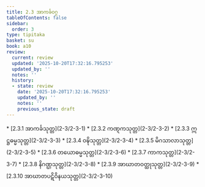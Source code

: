 ```yaml
---
title: 2.3 အာကင်္ခဝဂ္ဂ
tableOfContents: false
sidebar:
  order: 3
type: tipitaka
basket: su
book: a10
review:
  current: review
  updated: '2025-10-20T17:32:16.795253'
  updated_by: ''
  notes: ''
  history:
  - state: review
    date: '2025-10-20T17:32:16.795253'
    updated_by: ''
    notes: ''
    previous_state: draft
---
```



<DynamicBreadcrumb />


<ReviewStatus review={frontmatter.review} showDetails={true} />

<HypothesisAnnotation frontmatter={frontmatter} />



<TableOfContents book="a10" section="2.3">
* [2.3.1 အာကင်္ခသုတ္တ](2-3/2-3-1)
* [2.3.2 ကဏ္ဋကသုတ္တ](2-3/2-3-2)
* [2.3.3 ဣဋ္ဌဓမ္မသုတ္တ](2-3/2-3-3)
* [2.3.4 ဝဍ္ဎိသုတ္တ](2-3/2-3-4)
* [2.3.5 မိဂသာလာသုတ္တ](2-3/2-3-5)
* [2.3.6 တယောဓမ္မသုတ္တ](2-3/2-3-6)
* [2.3.7 ကာကသုတ္တ](2-3/2-3-7)
* [2.3.8 နိဂဏ္ဌသုတ္တ](2-3/2-3-8)
* [2.3.9 အာဃာတဝတ္ထုသုတ္တ](2-3/2-3-9)
* [2.3.10 အာဃာတပဋိဝိနယသုတ္တ](2-3/2-3-10)
</TableOfContents>